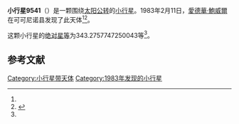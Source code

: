 {{Infobox planet
| bgcolour = #FFFFC0
| name = 9541 Magri
| symbol = 
| image = 
| caption = 
| discovery = yes
| discovery_ref = 
| discoverer = [[愛德華·鮑威爾|愛德華·鮑威爾]]
| discovery_site = [[可可尼诺县|可可尼诺县]] 
| discovered = 1983年2月11日
| designations = yes
| mp_name = 
| named_after = 
| alt_names = 1983 CH/ 1995 VC19
| mp_category = [[主带小行星|主带小行星]]
| orbit_ref = <ref name="a">[http://ssd.jpl.nasa.gov/sbdb.cgi?sstr=9541 9541 Magri] {{Wayback|url=http://ssd.jpl.nasa.gov/sbdb.cgi?sstr=9541 |date=20210810121037 }}，小行星數據庫瀏覽器（JPL Small-Body Database Browser）－[[美国国家航空航天局|美国国家航空航天局]]喷气推进实验室</ref>
| epoch = 2456400.5 (2013年4月18日更新)
| aphelion = {{convert|2.41388322823869|AU|km|3|abbr=on|lk=out}}
| perihelion = {{convert|1.99733486239613|AU|km|3|abbr=on}}
| semimajor = {{convert|2.20560904531741|AU|km|3|abbr=on}}
| eccentricity = 0.094429329
| period = 1196.440837 [[日|日]]<br />3.28[[儒略年|儒略年]]
| avg_speed = 
| inclination = 5.97093768344021
| asc_node = 97.9546970639568
| mean_anomaly = 
| arg_peri = 343.2757747250043
| satellites = 
| physical_characteristics = yes
| dimensions = 
| mass = 
| density = 
| surface_grav = 
| escape_velocity = 
| sidereal_day = 
| axial_tilt = 
| pole_ecliptic_lat = 
| pole_ecliptic_lon = 
| albedo = 
| temperatures= 
| temp_name1 = 
| mean_temp_1 = 
| max_temp_1 = 
| temp_name2 = 
| max_temp_2 = 
| spectral_type = 
| abs_magnitude = 343.2757747250043
}}

'''小行星9541'''（{{lang-en|9541 Magri}}）是一颗围绕[[太阳|太阳]][[公转|公转]]的[[小行星|小行星]]。1983年2月11日，[[愛德華·鮑威爾|愛德華·鮑威爾]]在可可尼诺县发现了此天体<ref name="a" /><ref>{{cite news|title=小行星列表|url=http://cfa-www.harvard.edu/iau/lists/NumberedMPs.txt|accessdate=2013-07-08|newspaper=哈佛大学|archive-date=2008-05-17|archive-url=https://web.archive.org/web/20080517010638/http://cfa-www.harvard.edu/iau/lists/NumberedMPs.txt|dead-url=no}}</ref>。

这颗小行星的[[绝对星等|绝对星等]]为343.2757747250043等<ref name="a" />。

==参考文献==
{{reflist}}
{{Minor Planet Number|[[小行星9540|小行星9540]]|[[小行星9542|小行星9542]]}}

{{小天体}}

[[Category:小行星带天体|Category:小行星带天体]]
[[Category:1983年发现的小行星|Category:1983年发现的小行星]]

{{asteroid-stub}}